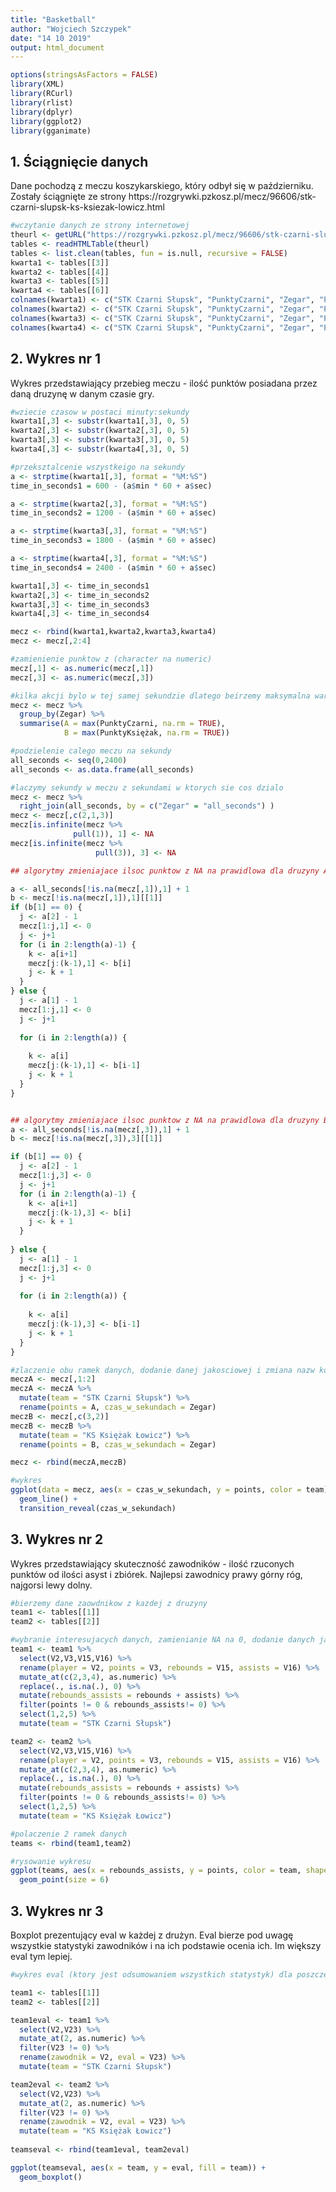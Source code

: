 ---
title: "Basketball"
author: "Wojciech Szczypek"
date: "14 10 2019"
output: html_document
---

```{r setup, include=FALSE, echo = FALSE}
options(stringsAsFactors = FALSE)
library(XML)
library(RCurl)
library(rlist)
library(dplyr)
library(ggplot2)
library(gganimate)

```


## 1. Ściągnięcie danych

Dane pochodzą z meczu koszykarskiego, który odbył się w październiku. Zostały ściągnięte ze strony https://rozgrywki.pzkosz.pl/mecz/96606/stk-czarni-slupsk-ks-ksiezak-lowicz.html

```{r}

#wczytanie danych ze strony internetowej
theurl <- getURL("https://rozgrywki.pzkosz.pl/mecz/96606/stk-czarni-slupsk-ks-ksiezak-lowicz.html",.opts = list(ssl.verifypeer = FALSE) )
tables <- readHTMLTable(theurl)
tables <- list.clean(tables, fun = is.null, recursive = FALSE)
kwarta1 <- tables[[3]]
kwarta2 <- tables[[4]]
kwarta3 <- tables[[5]]
kwarta4 <- tables[[6]]
colnames(kwarta1) <- c("STK Czarni Słupsk", "PunktyCzarni", "Zegar", "PunktyKsiężak", "KS Księżak Łowicz")
colnames(kwarta2) <- c("STK Czarni Słupsk", "PunktyCzarni", "Zegar", "PunktyKsiężak", "KS Księżak Łowicz")
colnames(kwarta3) <- c("STK Czarni Słupsk", "PunktyCzarni", "Zegar", "PunktyKsiężak", "KS Księżak Łowicz")
colnames(kwarta4) <- c("STK Czarni Słupsk", "PunktyCzarni", "Zegar", "PunktyKsiężak", "KS Księżak Łowicz")
```

## 2. Wykres nr 1

Wykres przedstawiający przebieg meczu - ilość punktów posiadana przez daną druzynę w danym czasie gry.

```{r}
#wziecie czasow w postaci minuty:sekundy
kwarta1[,3] <- substr(kwarta1[,3], 0, 5)
kwarta2[,3] <- substr(kwarta2[,3], 0, 5)
kwarta3[,3] <- substr(kwarta3[,3], 0, 5)
kwarta4[,3] <- substr(kwarta4[,3], 0, 5)

#przeksztalcenie wszystkeigo na sekundy
a <- strptime(kwarta1[,3], format = "%M:%S")
time_in_seconds1 = 600 - (a$min * 60 + a$sec)

a <- strptime(kwarta2[,3], format = "%M:%S")
time_in_seconds2 = 1200 - (a$min * 60 + a$sec)

a <- strptime(kwarta3[,3], format = "%M:%S")
time_in_seconds3 = 1800 - (a$min * 60 + a$sec)

a <- strptime(kwarta4[,3], format = "%M:%S")
time_in_seconds4 = 2400 - (a$min * 60 + a$sec)

kwarta1[,3] <- time_in_seconds1
kwarta2[,3] <- time_in_seconds2
kwarta3[,3] <- time_in_seconds3
kwarta4[,3] <- time_in_seconds4

mecz <- rbind(kwarta1,kwarta2,kwarta3,kwarta4)
mecz <- mecz[,2:4]

#zamienienie punktow z (character na numeric)
mecz[,1] <- as.numeric(mecz[,1])
mecz[,3] <- as.numeric(mecz[,3])

#kilka akcji bylo w tej samej sekundzie dlatego beirzemy maksymalna wartosc dla kazdej sekundy, zeby wiedziec jaki najwyzszy wynik byl w danej sekundzie
mecz <- mecz %>%
  group_by(Zegar) %>%
  summarise(A = max(PunktyCzarni, na.rm = TRUE),
            B = max(PunktyKsiężak, na.rm = TRUE))

#podzielenie calego meczu na sekundy
all_seconds <- seq(0,2400)
all_seconds <- as.data.frame(all_seconds)

#laczymy sekundy w meczu z sekundami w ktorych sie cos dzialo
mecz <- mecz %>%
  right_join(all_seconds, by = c("Zegar" = "all_seconds") )
mecz <- mecz[,c(2,1,3)]
mecz[is.infinite(mecz %>%
              pull(1)), 1] <- NA
mecz[is.infinite(mecz %>%
                   pull(3)), 3] <- NA

## algorytmy zmieniajace ilsoc punktow z NA na prawidlowa dla druzyny A (czyli mielismy NA,NA,NA,0,NA,2,NA,NA,3 a chcemy to zmienic na 0,0,0,0,0,2,2,2,3)

a <- all_seconds[!is.na(mecz[,1]),1] + 1
b <- mecz[!is.na(mecz[,1]),1][[1]]
if (b[1] == 0) {
  j <- a[2] - 1
  mecz[1:j,1] <- 0
  j <- j+1
  for (i in 2:length(a)-1) {
    k <- a[i+1]
    mecz[j:(k-1),1] <- b[i]
    j <- k + 1
  }
} else {
  j <- a[1] - 1
  mecz[1:j,1] <- 0
  j <- j+1
  
  for (i in 2:length(a)) {
    
    k <- a[i]
    mecz[j:(k-1),1] <- b[i-1]
    j <- k + 1
  }
}


## algorytmy zmieniajace ilsoc punktow z NA na prawidlowa dla druzyny B
a <- all_seconds[!is.na(mecz[,3]),1] + 1
b <- mecz[!is.na(mecz[,3]),3][[1]]

if (b[1] == 0) {
  j <- a[2] - 1
  mecz[1:j,3] <- 0
  j <- j+1
  for (i in 2:length(a)-1) {
    k <- a[i+1]
    mecz[j:(k-1),3] <- b[i]
    j <- k + 1
  }
  
} else {
  j <- a[1] - 1
  mecz[1:j,3] <- 0
  j <- j+1
  
  for (i in 2:length(a)) {
    
    k <- a[i]
    mecz[j:(k-1),3] <- b[i-1]
    j <- k + 1
  }
}

#zlaczenie obu ramek danych, dodanie danej jakosciowej i zmiana nazw kolumn
meczA <- mecz[,1:2]
meczA <- meczA %>%
  mutate(team = "STK Czarni Słupsk") %>%
  rename(points = A, czas_w_sekundach = Zegar)
meczB <- mecz[,c(3,2)]
meczB <- meczB %>%
  mutate(team = "KS Księżak Łowicz") %>%
  rename(points = B, czas_w_sekundach = Zegar)

mecz <- rbind(meczA,meczB)

#wykres
ggplot(data = mecz, aes(x = czas_w_sekundach, y = points, color = team)) + 
  geom_line() +
  transition_reveal(czas_w_sekundach)
```

## 3. Wykres nr 2

Wykres przedstawiający skuteczność zawodników - ilość rzuconych punktów od ilości asyst i zbiórek. Najlepsi zawodnicy prawy górny róg, najgorsi lewy dolny.

```{r}
#bierzemy dane zaowdnikow z kazdej z druzyny
team1 <- tables[[1]]
team2 <- tables[[2]]

#wybranie interesujacych danych, zamienianie NA na 0, dodanie danych jakosciowych
team1 <- team1 %>%
  select(V2,V3,V15,V16) %>%
  rename(player = V2, points = V3, rebounds = V15, assists = V16) %>%
  mutate_at(c(2,3,4), as.numeric) %>%
  replace(., is.na(.), 0) %>%
  mutate(rebounds_assists = rebounds + assists) %>%
  filter(points != 0 & rebounds_assists!= 0) %>%
  select(1,2,5) %>%
  mutate(team = "STK Czarni Słupsk")

team2 <- team2 %>%
  select(V2,V3,V15,V16) %>%
  rename(player = V2, points = V3, rebounds = V15, assists = V16) %>%
  mutate_at(c(2,3,4), as.numeric) %>%
  replace(., is.na(.), 0) %>%
  mutate(rebounds_assists = rebounds + assists) %>%
  filter(points != 0 & rebounds_assists!= 0) %>%
  select(1,2,5) %>%
  mutate(team = "KS Księżak Łowicz")

#polaczenie 2 ramek danych
teams <- rbind(team1,team2)  

#rysowanie wykresu
ggplot(teams, aes(x = rebounds_assists, y = points, color = team, shape = team)) +
  geom_point(size = 6)
```



## 3. Wykres nr 3

Boxplot prezentujący eval w każdej z drużyn. Eval bierze pod uwagę wszystkie statystyki zawodników i na ich podstawie ocenia ich. Im większy eval tym lepiej.

```{r}
#wykres eval (ktory jest odsumowaniem wszystkich statystyk) dla poszczegolnych druzyn

team1 <- tables[[1]]
team2 <- tables[[2]]

team1eval <- team1 %>%
  select(V2,V23) %>%
  mutate_at(2, as.numeric) %>%
  filter(V23 != 0) %>%
  rename(zawodnik = V2, eval = V23) %>%
  mutate(team = "STK Czarni Słupsk")

team2eval <- team2 %>%
  select(V2,V23) %>%
  mutate_at(2, as.numeric) %>%
  filter(V23 != 0) %>%
  rename(zawodnik = V2, eval = V23) %>%
  mutate(team = "KS Księżak Łowicz")
  
teamseval <- rbind(team1eval, team2eval)

ggplot(teamseval, aes(x = team, y = eval, fill = team)) +
  geom_boxplot()

```


